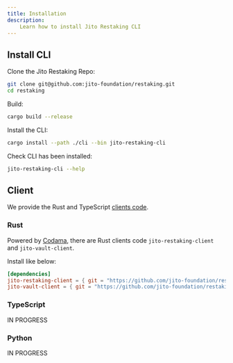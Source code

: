 ```yaml
---
title: Installation
description: 
    Learn how to install Jito Restaking CLI
---
```


## Install CLI

Clone the Jito Restaking Repo:

```bash
git clone git@github.com:jito-foundation/restaking.git
cd restaking
```

Build:

```bash
cargo build --release
```

Install the CLI:

```bash
cargo install --path ./cli --bin jito-restaking-cli
```

Check CLI has been installed:

```bash
jito-restaking-cli --help
```

## Client

We provide the Rust and TypeScript [clients code].

[clients code]: https://github.com/jito-foundation/restaking/tree/master/clients

### Rust

Powered by [Codama], there are Rust clients code `jito-restaking-client` and `jito-vault-client`.

Install like below:

```toml
[dependencies]
jito-restaking-client = { git = "https://github.com/jito-foundation/restaking.git", branch = "master" }
jito-vault-client = { git = "https://github.com/jito-foundation/restaking.git", branch = "master" }
```

[Codama]: https://github.com/codama-idl/codama

### TypeScript

IN PROGRESS

### Python

IN PROGRESS